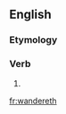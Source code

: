 ==English==

===Etymology===
{{suffix|en|wander|eth}}

===Verb===
{{head|en|verb form}}

# {{en-archaic third-person singular of|wander}}

[[fr:wandereth]]